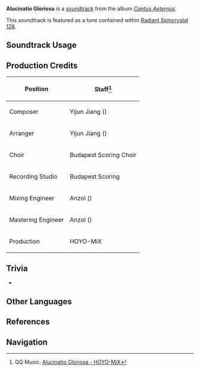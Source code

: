 {{Soundtrack Infobox
|image          = Cantus Aeternus.png
|album          = Cantus Aeternus
|disc           = 2
|number         = 24
|featured       =
|featured2      =
|featured3      =
|featured_disc  =
|featured_disc2 =
|featured_disc3 =
|youtube_id     = vUzGOx_CTIU
|spotify_id     = 7KsrtOoruFuLTPS3fl4q83
|previous       = Discordia Neglecta
|next           = Year of Tribulation
}}
'''Alucinatio Gloriosa''' is a [[soundtrack]] from the album ''[[Cantus Aeternus]]''.

This soundtrack is featured as a tune contained within [[Radiant Spincrystal 128]].

==Soundtrack Usage==
{{Soundtrack Usage
|location          = Collegium Phonascorum//cave
|quest             = 
|domain            = 
|eventgameplay     = 
|special_displayed = 
|special           = 
|teapot            = 128
|mediaoriginal     =
}}
<!--
==Other Arrangements==
{{Files by Category Gallery|Media Using an Unreleased Arrangement of {{subst:#titleparts:{{subst:PAGENAME}}}} Soundtrack}}
-->
==Production Credits==
{| class="wikitable sortable"
|-
! Position
! Staff<ref>QQ Music: [https://y.qq.com/n/ryqq/songDetail/0023mLgR2ZOX7N {{zh|尊荣之忆}} Alucinatio Gloriosa - HOYO-MiX]</ref>
|-
! Composer
| Yijun Jiang ({{zh|姜以君}})
|-
! Arranger
| Yijun Jiang ({{zh|姜以君}})
|-
! Choir
| Budapest Scoring Choir
|-
! Recording Studio
| Budapest Scoring
|-
! Mixing Engineer
| Anzol ({{zh|鸦雀有声}})
|-
! Mastering Engineer
| Anzol ({{zh|鸦雀有声}})
|-
! Production
| HOYO-MiX
|}

==Trivia==
* {{Transclude|Aqueous Grief|AqueousGriefTheme|section=1}}

==Other Languages==
{{Other Languages
|default_hidden = 1
|en       = Alucinatio Gloriosa
|en_lang  = la
|en_tl    = Glorious Hallucination
|zhs      = 尊荣之忆
|zhs_rm   = Zūnróng zhī Yì
|zht      = 尊榮之憶
|zht_rm   = Zūnróng zhī Yì
|zh_tl    = Memory of Honour and Glory
|ja       = 尊栄の記憶
|ja_rm    = Son'ei no Kioku
|ja_tl    = Memory of Honour and Glory
}}

==References==
{{Reflist}}

==Navigation==
{{Soundtrack Navbox|Cantus Aeternus}}